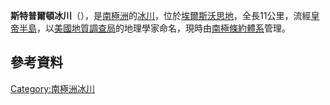 {{coord|72|56|S|102|30|W|display=title}}

'''斯特普爾頓冰川'''（{{lang-en|Stapleton Glacier}}），是[[南極洲|南極洲]]的[[冰川|冰川]]，位於[[埃爾斯沃思地|埃爾斯沃思地]]，全長11公里，流經[[皇帝半島|皇帝半島]]，以[[美國地質調查局|美國地質調查局]]的地理學家命名，現時由[[南極條約體系|南極條約體系]]管理。

==參考資料==
{{usgs-gazetteer}}

{{DEFAULTSORT:Stapleton Glacier}}
[[Category:南極洲冰川|Category:南極洲冰川]]


{{EllsworthLand-geo-stub}}
